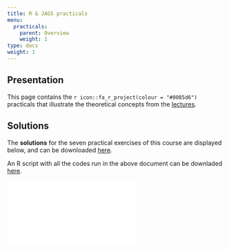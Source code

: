 ```yaml
---
title: R & JAGS practicals
menu:
  practicals:
    parent: Overview
    weight: 1
type: docs
weight: 1
---
```


## Presentation

This page contains the `r icon::fa_r_project(colour = "#0085d6")` practicals that illustrate the theoretical concepts from the
[lectures](/lectures/).

## Solutions

The **solutions** for the seven practical exercises of this course are displayed below, and can be downloaded [here](/files/PracticalsSolutions.pdf).

An R script with all the codes run in the above document can be downladed [here](/files/PracticalsSolutions2020.R).

<html>
<body>
  <object data="/files/PracticalsSolutions.pdf##view=fit" type="application/pdf" width="100%" height="900">
        <embed src="/files/PracticalsSolutions.pdf##view=fit" type="application/pdf"/>
  </object>
</body>
</html>
